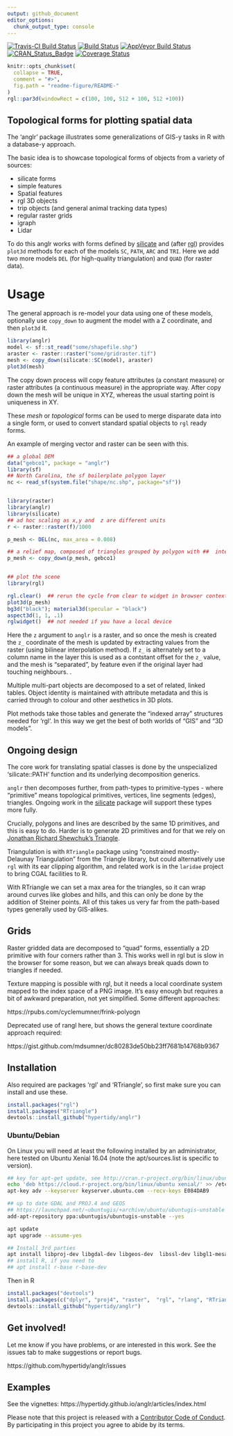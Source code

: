 ```yaml
---
output: github_document
editor_options: 
  chunk_output_type: console
---
```



[![Travis-CI Build Status](http://badges.herokuapp.com/travis/hypertidy/anglr?branch=master&env=BUILD_NAME=trusty_release&label=linux)](https://travis-ci.org/hypertidy/anglr)
[![Build Status](http://badges.herokuapp.com/travis/hypertidy/anglr?branch=master&env=BUILD_NAME=osx_release&label=osx)](https://travis-ci.org/hypertidy/anglr) 
[![AppVeyor Build Status](https://ci.appveyor.com/api/projects/status/github/hypertidy/anglr?branch=master&svg=true)](https://ci.appveyor.com/project/mdsumner/anglr)
[![CRAN_Status_Badge](http://www.r-pkg.org/badges/version/anglr)](https://cran.r-project.org/package=anglr)
[![Coverage Status](https://img.shields.io/codecov/c/github/hypertidy/anglr/master.svg)](https://codecov.io/github/hypertidy/anglr?branch=master)

<!-- README.md is generated from README.Rmd. Please edit that file -->

```r
knitr::opts_chunk$set(
  collapse = TRUE,
  comment = "#>",
  fig.path = "readme-figure/README-"
)
rgl::par3d(windowRect = c(100, 100, 512 + 100, 512 +100))
```

## Topological forms for plotting spatial data

The 'anglr' package illustrates some generalizations of GIS-y tasks in R with a database-y approach. 

The basic idea is to showcase topological forms of objects from a variety of sources: 

* silicate forms
* simple features
* Spatial features
* rgl 3D objects
* trip objects (and general animal tracking data types)
* regular raster grids
* igraph
* Lidar

To do this anglr works with forms defined by [silicate](https://github.com/hypertidy/silicate) and (after [rgl](https://cran.r-project.org/package=rgl)) provides `plot3d` methods for each of the models `SC`, `PATH`, `ARC` and `TRI`. Here we add two more models `DEL` (for high-quality triangulation) and `QUAD` (for raster data). 

# Usage

The general approach is re-model your data using one of these models, optionally use `copy_down` to augment the model with a Z coordinate, and then `plot3d` it. 

```r
library(anglr)
model <- sf::st_read("some/shapefile.shp")
araster <- raster::raster("some/gridraster.tif")
mesh <- copy_down(silicate::SC(model), araster)
plot3d(mesh)
```

The copy down process will copy feature attributes (a constant measure) or raster attributes (a continuous measure) in the appropriate way. After copy down the mesh will be unique in XYZ, whereas the usual starting point is uniqueness in XY. 

These *mesh* or *topological* forms can be used to merge disparate data into a single form, or used to convert standard spatial objects to `rgl` ready forms. 

An example of merging vector and raster can be seen with this. 

```r
## a global DEM
data("gebco1", package = "anglr")
library(sf)
## North Carolina, the sf boilerplate polygon layer
nc <- read_sf(system.file("shape/nc.shp", package="sf"))


library(raster)
library(anglr) 
library(silicate)
## ad hoc scaling as x,y and  z are different units
r <- raster::raster(f)/1000

p_mesh <- DEL(nc, max_area = 0.008)

## a relief map, composed of triangles grouped by polygon with ##  interpolated raster elevation 
p_mesh <- copy_down(p_mesh, gebco1)


## plot the scene
library(rgl)

rgl.clear()  ## rerun the cycle from clear to widget in browser contexts 
plot3d(p_mesh) 
bg3d("black"); material3d(specular = "black")
aspect3d(1, 1, .1)
rglwidget()  ## not needed if you have a local device
```

Here the `z` argument to `anglr` is a raster, and so once the mesh is created the `z_` coordinate of the mesh is updated by extracting values from the raster (using bilinear interpolation method). If `z_` is alternately set to a column name in the layer this is used as a contstant offset for the `z_` value, and the mesh is "separated", by feature even if the original layer had touching neighbours. . 


Multiple multi-part objects are decomposed to a set of related, linked tables. Object identity is maintained with attribute metadata and this is carried through to colour and other aesthetics in 3D plots.  

Plot methods take those tables and generate the "indexed array" structures needed for 'rgl'. In this way we get the best of both worlds of "GIS" and "3D models". 

## Ongoing design

The core work for translating spatial classes is done by the unspecialized 'silicate::PATH' function and its underlying decomposition generics.

`anglr` then decomposes further, from path-types to primitive-types - where "primitive" means topological primitives, vertices, line segments (edges), triangles.  Ongoing work in the [silicate](https://github.com/hypertidy/silicate) package will support these types more fully. 

Crucially, polygons and lines are described by the same 1D primitives, and this is easy to do. Harder is to generate 2D primitives and for that we rely on [Jonathan Richard Shewchuk's Triangle](https://www.cs.cmu.edu/~quake/triangle.html). 

Triangulation is with `RTriangle` package using "constrained mostly-Delaunay Triangulation" from the Triangle library, but could alternatively use `rgl` with its ear clipping algorithm, and related 
work is in the `laridae` project to bring CGAL facilities to R. 

With RTriangle we can set a max area for the triangles, so it can wrap around curves like globes and hills, and this can only be done by the addition of Steiner points. All of this takes us very far 
from the path-based types generally used by GIS-alikes. 

## Grids

Raster gridded data are decomposed to "quad" forms, essentially a 2D primitive with four corners rather than 3. This works well in rgl but is slow in the browser for some reason, but we can
always break quads down to triangles if needed. 

Texture mapping is possible with rgl, but it needs a local coordinate system mapped to the index space of a PNG image. It's easy enough but requires a bit of awkward preparation, not yet simplified. 
Some different approaches: 

https://rpubs.com/cyclemumner/frink-polyogn

Deprecated use of rangl here, but shows the general texture coordinate approach required: 

https://gist.github.com/mdsumner/dc80283de50bb23ff7681b14768b9367

## Installation


Also required are packages 'rgl' and 'RTriangle', so first make sure you can install and use these. 

```r
install.packages("rgl")
install.packages("RTriangle")
devtools::install_github("hypertidy/anglr")
```

### Ubuntu/Debian

On Linux you will need at least the following installed by an administrator, here
tested on Ubuntu Xenial 16.04 (note the apt/sources.list is specific to version). 

```bash
## key for apt-get update, see http://cran.r-project.org/bin/linux/ubuntu/README
echo 'deb https://cloud.r-project.org/bin/linux/ubuntu xenial/' >> /etc/apt/sources.list
apt-key adv --keyserver keyserver.ubuntu.com --recv-keys E084DAB9

## up to date GDAL and PROJ.4 and GEOS
## https://launchpad.net/~ubuntugis/+archive/ubuntu/ubuntugis-unstable
add-apt-repository ppa:ubuntugis/ubuntugis-unstable --yes

apt update 
apt upgrade --assume-yes

## Install 3rd parties
apt install libproj-dev libgdal-dev libgeos-dev  libssl-dev libgl1-mesa-dev libglu1-mesa-dev libudunits2-dev
## install R, if you need to
## apt install r-base r-base-dev 
```

Then in R

```R
install.packages("devtools")
install.packages(c("dplyr", "proj4", "raster",  "rgl", "rlang", "RTriangle", "spbabel", "tibble", "viridis"))
devtools::install_github("hypertidy/anglr")
```

## Get involved!

Let me know if you have problems, or are interested in this work. See the issues tab to make suggestions or report bugs. 

https://github.com/hypertidy/anglr/issues



## Examples

See the vignettes: https://hypertidy.github.io/anglr/articles/index.html



Please note that this project is released with a [Contributor Code of Conduct](CONDUCT.md). By participating in this project you agree to abide by its terms.


